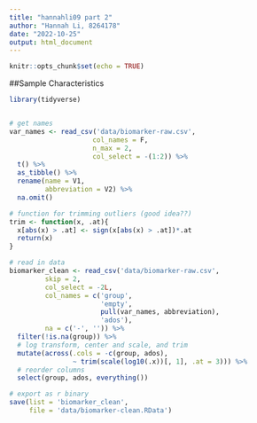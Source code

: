 ```yaml
---
title: "hannahli09 part 2"
author: "Hannah Li, 8264178"
date: "2022-10-25"
output: html_document
---
```


```r
knitr::opts_chunk$set(echo = TRUE)
```

##Sample Characteristics

```r
library(tidyverse)


# get names
var_names <- read_csv('data/biomarker-raw.csv', 
                     col_names = F, 
                     n_max = 2, 
                     col_select = -(1:2)) %>%
  t() %>%
  as_tibble() %>%
  rename(name = V1, 
         abbreviation = V2) %>%
  na.omit()

# function for trimming outliers (good idea??)
trim <- function(x, .at){
  x[abs(x) > .at] <- sign(x[abs(x) > .at])*.at
  return(x)
}

# read in data
biomarker_clean <- read_csv('data/biomarker-raw.csv', 
         skip = 2,
         col_select = -2L,
         col_names = c('group', 
                       'empty',
                       pull(var_names, abbreviation),
                       'ados'),
         na = c('-', '')) %>%
  filter(!is.na(group)) %>%
  # log transform, center and scale, and trim
  mutate(across(.cols = -c(group, ados), 
                ~ trim(scale(log10(.x))[, 1], .at = 3))) %>%
  # reorder columns
  select(group, ados, everything())

# export as r binary
save(list = 'biomarker_clean', 
     file = 'data/biomarker-clean.RData')

```
